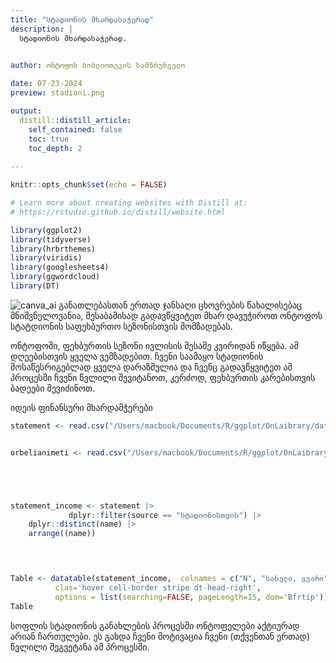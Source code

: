 ```yaml
---
title: "სტადიონის მხარდასაჭერად"
description: | 
  სტადიონის მხარდასაჭერად.

  
author: ონტოფოს ბიბლიოთეკის სამზრუნველო

date: 07-23-2024
preview: stadioni.png

output:
  distill::distill_article:
    self_contained: false
    toc: true
    toc_depth: 2
  
---
```



```r

knitr::opts_chunk$set(echo = FALSE)

# Learn more about creating websites with Distill at:
# https://rstudio.github.io/distill/website.html

library(ggplot2)
library(tidyverse)
library(hrbrthemes)
library(viridis)
library(googlesheets4)
library(ggwordcloud)
library(DT)


```

![canva_ai](stadioni.png)
განათლებასთან ერთად ჯანსაღი ცხოვრების წახალისებაც მნიშვნელოვანია, შესაბამისად გადავწყვიტეთ მხარ დავუჭიროთ ონტოფოს სტატდიონის საფეხბურთო სეზონისთვის მომზადებას.

ონტოფოში, ფეხბურთის სეზონი ივლისის მესამე კვირიდან იწყება. ამ დღეებისთვის ყველა ვემზადებით. 
ჩვენი საამაყო სტადიონის მოსაწესრიგებლად ყველა დარაზმულია და ჩვენც გადავწყვიტეთ ამ პროცესში ჩვენი წვლილი შევიტანოთ, კერძოდ, ფეხბურთის კარებისთვის ბადეები შევიძინოთ.

იდეის ფინანსური მხარდამჭერები 

```r



statement <- read.csv("/Users/macbook/Documents/R/ggplot/OnLaibrary/data/statement.csv")


orbelianimeti <- read.csv("/Users/macbook/Documents/R/ggplot/OnLaibrary/data/orbelianimeti.csv")





statement_income <- statement |>
             dplyr::filter(source == "სტადიონისთვის") |>
    dplyr::distinct(name) |>
    arrange((name))
  



Table <- datatable(statement_income,  colnames = c("N", "სახელი, გვარი"),
          clas='hover cell-border stripe dt-head-right',
          options = list(searching=FALSE, pageLength=15, dom='Bfrtip'))
Table
```


სოფლის სტადიონის განახლების პროცესში ონტოფელები აქტიურად არიან ჩართულები. ეს გახდა ჩვენი მოტივაცია ჩვენი (თქვენთან ერთად) წვლილი შეგვეტანა ამ პროცესში.







